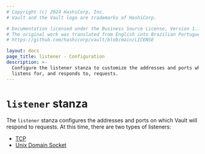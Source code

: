 ```yaml
---
# Copyright (c) 2024 HashiCorp, Inc.
# Vault and the Vault logo are trademarks of HashiCorp.

# Documentation licensed under the Business Source License, Version 1.1.
# The original work was translated from English into Brazilian Portuguese.
# https://github.com/hashicorp/vault/blob/main/LICENSE

layout: docs
page_title: listener - Configuration
description: >-
  Configure the listener stanza to customize the addresses and ports where Vault
  listens for, and responds to, requests.
---
```


# `listener` stanza

The `listener` stanza configures the addresses and ports on which Vault will
respond to requests. At this time, there are two types of listeners:
- [TCP][tcp]
- [Unix Domain Socket][unix]

[tcp]: /vault/docs/configuration/listener/tcp
[unix]: /vault/docs/configuration/listener/unix
